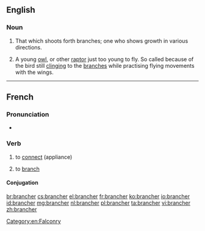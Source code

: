 ==English==

===Noun===
{{en-noun}}

# That which shoots forth branches; one who shows growth in various directions.
# {{context|falconry|lang=en}} A young [[owl]], or other [[raptor]] just too young to fly. So called because of the bird still [[clinging]] to the [[branches]] while practising flying movements with the wings.

[[Category:en:Falconry]]

----

==French==

===Pronunciation===
* {{IPA|/bʁɑ̃.ʃe/|lang=fr}}

===Verb===
{{fr-verb}}

# to [[connect]] (appliance)
# {{context|computing|lang=fr}} to [[branch]]

====Conjugation====
{{fr-conj-er|branch|avoir}}

[[br:brancher]]
[[cs:brancher]]
[[el:brancher]]
[[fr:brancher]]
[[ko:brancher]]
[[io:brancher]]
[[id:brancher]]
[[mg:brancher]]
[[nl:brancher]]
[[pl:brancher]]
[[ta:brancher]]
[[vi:brancher]]
[[zh:brancher]]